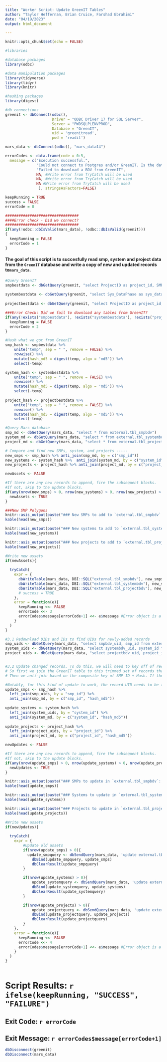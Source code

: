 ```yaml
---
title: "Worker Script: Update GreenIT Tables"
author: "Taylor Heffernan, Brian Cruice, Farshad Ebrahimi"
date: "04/19/2023"
output: html_document

---
```


```r
knitr::opts_chunk$set(echo = FALSE)

#libraries

#database packages
library(odbc)

#data manipulation packages
library(tidyverse)
library(tidyr)
library(knitr)

#hashing packages
library(digest)

#db connections 
greenit <- dbConnect(odbc(),
                     Driver = "ODBC Driver 17 for SQL Server",  
                     Server = "PWDSQLPLENVPROD", 
                     Database = "GreenIT", 
                     uid = 'greenitread', 
                     pwd = 'readit')

mars_data <- dbConnect(odbc(), "mars_data14")

errorCodes <- data.frame(code = 0:5,
  message = c("Execution successful.",
              "Could not connect to Postgres and/or GreenIT. Is the database down?",
              "Failed to download a BDV from GreenIT",
              NA, #Write error from TryCatch will be used
              NA, #Write error from TryCatch will be used
              NA #Write error from TryCatch will be used
               ), stringsAsFactors=FALSE)

keepRunning = TRUE
success = FALSE
errorCode = 0

#################################
####Error check - Did we connect?
#################################
if(any(!odbc::dbIsValid(mars_data), !odbc::dbIsValid(greenit)))
{
  keepRunning = FALSE
  errorCode = 1
}
```

#### The goal of this script is to succesfully read smp, system and project data from the `GreenIT` database and write a copy of new and updated records to`mars_data`.

```r

#Query GreenIT
smpbestdata <- dbGetQuery(greenit, "select ProjectID as project_id, SMP_DataPhase as smp_dataphase, WorkNumber as worknumber, Status as capit_status, StatusCategory as capit_statuscategory, SystemNumber as system_id, SMPNumber as smp_id, SMP_SMPType as smp_smptype, SMP_FootPrint as smp_footprint_ft2, SMP_SMPTrees as smp_smptrees, SMP_PerviousArea as smp_perviousarea_ft2, SMP_VegetatedArea as smp_vegetatedarea_ft2, SMP_StorageDepth as smp_storagedepth_ft, SMP_PondingDepth as smp_pondingdepth_in, SMP_StorageType as smp_storagetype, SMP_Pretreatment as smp_pretreatment, SMP_NotBuiltRetired as smp_notbuiltretired, SMP_NotBuiltRetiredReason as smp_notbuiltretiredreason from vw_GreenIT_SMPBestData")
  
systembestdata <- dbGetQuery(greenit, "select Sys_DataPhase as sys_dataphase, WorkNumber as worknumber, Status as status, StatusCategory as statuscategory, ProjectID as project_id, SystemNumber as system_id, Sys_PrimaryProgram as sys_primaryprogram, Sys_SecondaryPrograms as sys_secondaryprograms, Sys_SewerType as sys_sewertype, Sys_OverFlowType as sys_overflowtype, Sys_SysFunction as sys_sysfunction, Sys_ModelInputCategory as sys_modelinputcategory, Sys_ImpervDA as sys_impervda_ft2, Sys_SurfaceDCIA as sys_surfacedcia_ft2, Sys_SubsurfaceDCIA as sys_subsurfacedcia_ft2, Sys_PerviousDA as sys_perviousda_ft2, Sys_TotalDA as sys_totalda_ft2, Sys_DisconnectedArea as sys_disconnectedarea_ft2, Sys_StorageVolume as sys_storagevolume_ft3, Sys_TotalSysVolume as sys_totalsysvolume_ft3, Sys_SoilStorageVolume as sys_soilstoragevolume_ft3, Sys_PondedStorageVolume as sys_pondedstoragevolume_ft3, Sys_VolumeBelowOrifice as sys_volumebeloworifice_ft3, Sys_CreditedGA as sys_creditedga, Sys_RawGA as sys_rawga, Sys_InfilDepth as sys_infildepth_ft, Sys_SlowReleaseHead as sys_slowreleasehead_ft, Sys_StorageFootPrint as sys_storagefootprint_ft2, Sys_InfilFootPrint as sys_infilfootprint_ft2, Sys_PondingSurfaceArea as sys_pondingsurfacearea_ft2, Sys_OrificeDia as sys_orificedia_in, Sys_Underdrain as sys_underdrain, Sys_PeakReleaseRate as sys_peakreleaserate_cfs, Sys_RawStormSizeManaged as sys_rawstormsizemanaged_in, Sys_ModeledStormSizeManaged as sys_modeledstormsizemanaged_in, Sys_CreditedStormSizeManaged as sys_creditedstormsizemanaged_in, Sys_LRimpervDA as sys_lrimpervda_ft2, Sys_LRtotalDA as sys_lrtotalda_ft2, Sys_LRSurfaceDCIA as sys_lrsurfacedcia_ft2, Sys_LRSubsurfaceDCIA as sys_lrsubsurfacedcia_ft2, Sys_NotBuiltRetired as sys_notbuiltretired, Sys_NotBuiltRetiredReason as sys_notbuiltretiredreason, Infil_Dsg_TestDate as infil_dsg_testdate, Infil_Dsg_TestType as infil_dsg_testtype, Infil_Dsg_BoringDepth as infil_dsg_boringdepth_ft, Infil_Dsg_DepthtoGW as infil_dsg_depthtogw_ft, Infil_Dsg_DepthtoBedrock as infil_dsg_depthtobedrock_ft, Infil_Dsg_Rate as infil_dsg_rate_inhr, Infil_Constr_TestDate as infil_constr_testdate, Infil_Constr_TestType as infil_constr_testtype, Infil_Constr_Rate as infil_constr_rate_inhr from vw_greenit_systembestdata")
  
projectbestdata <- dbGetQuery(greenit, "select ProjectID as project_id, WorkNumber as worknumber, Proj_ProjectName as proj_projectname, Status as capit_status, StatusCategory as capit_statuscategory, Proj_PrimaryProgram as proj_primaryprogram, ProjSysSum_PrimaryProgram as projsyssum_primaryprogram, Proj_PilotFactor as proj_pilotfactor, Proj_X as proj_x, Proj_Y as proj_y, Proj_DataPhase as proj_dataphase, Proj_SewerType as proj_sewertype, ProjSysSum_SewerTypes as projsyssum_sewertypes, Proj_BestGA as proj_bestga, Proj_BestDA as proj_bestda_ft2, Proj_EstimatedGA as proj_estimatedga, Proj_EstimatedDA as proj_estimatedda_ft2, ProjSysSum_CreditedGA as projsyssum_creditedga, ProjSysSum_RawGA as projsyssum_rawga, ProjSysSum_ImpervDA as projsyssum_impervda_ft2, ProjSysSum_StorageVolume as projsyssum_storagevolume_ft3, ProjSMPSum_PerviousArea as projsmpsum_perviousarea_ft2, Proj_NonSMPTrees as proj_nonsmptrees, ProjSMPSum_SMPTrees as projsmpsum_smptrees, ProjSMPSum_Basins as projsmpsum_basins, ProjSMPSum_BlueRoofs as projsmpsum_blueroofs, ProjSMPSum_Bumpouts as projsmpsum_bumpouts, ProjSMPSum_Cisterns as projsmpsum_cisterns, ProjSMPSum_Depaving as projsmpsum_depaving, ProjSMPSum_DrainageWells as projsmpsum_drainagewells, ProjSMPSum_GreenGutters as projsmpsum_greengutters, ProjSMPSum_GreenRoofs as projsmpsum_greenroofs, ProjSMPSum_InfilTrenches as projsmpsum_infiltrenches, ProjSMPSum_PerviousPaving as projsmpsum_perviouspaving, ProjSMPSum_Planters as projsmpsum_planters, ProjSMPSum_RainGardens as projsmpsum_raingardens, ProjSMPSum_StormwaterTrees as projsmpsum_stormwatertrees, ProjSMPSum_Swales as projsmpsum_swales, ProjSMPSum_TreeTrenches as projsmpsum_treetrenches, ProjSMPSum_Wetlands as projsmpsum_wetlands from vw_greenit_projectbestdata")

###Error Check: Did we fail to download any tables from GreenIT?
if(any(!exists("smpbestdata"), !exists("systembestdata"), !exists("projectbestdata"))){
  keepRunning = FALSE
  errorCode = 2
}

```

```r

#Hash what we got from GreenIT
smp_hash <- smpbestdata %>%
    unite("temp", sep = " ", remove = FALSE) %>%
    rowwise() %>%
    mutate(hash_md5 = digest(temp, algo = 'md5')) %>%
    select(-temp)

system_hash <- systembestdata %>% 
    unite("temp", sep = " ", remove = FALSE) %>%
    rowwise() %>%
    mutate(hash_md5 = digest(temp, algo = 'md5')) %>%
    select(-temp)
  
project_hash <- projectbestdata %>% 
    unite("temp", sep = " ", remove = FALSE) %>%
    rowwise() %>%
    mutate(hash_md5 = digest(temp, algo = 'md5')) %>%
    select(-temp)

#Query Mars database
smp_md <- dbGetQuery(mars_data, "select * from external.tbl_smpbdv")
system_md <- dbGetQuery(mars_data, "select * from external.tbl_systembdv")
project_md <- dbGetQuery(mars_data, "select * from external.tbl_projectbdv")

# Compare and find new SMPs, system, and projects -----
new_smps <- smp_hash %>% anti_join(smp_md, by = c("smp_id"))
new_systems <- system_hash %>%  anti_join(system_md, by = c("system_id"))
new_projects <- project_hash %>% anti_join(project_md, by = c("project_id"))

newAssets <- FALSE

#If there are any new records to append, fire the subsequent blocks.
#If not, skip to the update blocks.
if(any(nrow(new_smps) > 0, nrow(new_systems) > 0, nrow(new_projects) > 0)){
  newAssets <- TRUE
}

```

```r
###New SMP Polygons
knitr::asis_output(paste("### New SMPs to add to `external.tbl_smpbdv`: ",   nrow(new_smps)))
kable(head(new_smps))
```

```r
knitr::asis_output(paste("### New systems to add to `external.tbl_systembdv`: ",   nrow(new_systems)))
kable(head(new_systems))
```

```r
knitr::asis_output(paste("### New projects to add to `external.tbl_projectbdv`: ",   nrow(new_projects)))
kable(head(new_projects))
```

```r
#Write new assets
if(newAssets){
  
  tryCatch(
    expr = {
      dbWriteTable(mars_data, DBI::SQL("external.tbl_smpbdv"), new_smps, append = TRUE)
      dbWriteTable(mars_data, DBI::SQL("external.tbl_systembdv"), new_systems, append = TRUE)
      dbWriteTable(mars_data, DBI::SQL("external.tbl_projectbdv"), new_projects, append = TRUE)
      # success = TRUE
    },
    error = function(e){
      keepRunning <<- FALSE
      errorCode <<- 3
      errorCodes$message[errorCode+1] <<- e$message #Error object is a list
    }
  )
}


```


```r

#3.1 Redownload UIDs and IDs to find UIDs for newly-added records
smp_uids <- dbGetQuery(mars_data, "select smpbdv_uid, smp_id from external.tbl_smpbdv")
system_uids <- dbGetQuery(mars_data, "select systembdv_uid, system_id from external.tbl_systembdv")
project_uids <- dbGetQuery(mars_data, "select projectbdv_uid, project_id from external.tbl_projectbdv")


#3.2 Update changed records. To do this, we will need to key off of record UIDs, which the GreenIT tables don't have.
# So first we join the GreenIT table to this trimmed set of records that we downloaded in 3.1
# Then we anti-join based on the composite key of SMP ID + Hash. If the hash is different, then we know the GreenIT row has changed.

#Notably, for this kind of update to work, the record UID needs to be the last column in the DF, because the DF colnames are substituted for the ?s in the dbSendQuery statements.
update_smps <- smp_hash %>% 
  left_join(smp_uids, by = "smp_id") %>% 
  anti_join(smp_md, by = c("smp_id", "hash_md5"))
  
update_systems <- system_hash %>%
  left_join(system_uids, by = "system_id") %>%
  anti_join(system_md, by = c("system_id", "hash_md5")) 
  
update_projects <- project_hash %>%
  left_join(project_uids, by = "project_id") %>% 
  anti_join(project_md, by = c("project_id", "hash_md5"))

newUpdates <- FALSE

#If there are any new records to append, fire the subsequent blocks.
#If not, skip to the update blocks.
if(any(nrow(update_smps) > 0, nrow(update_systems) > 0, nrow(update_projects) > 0)){
  newUpdates <- TRUE
}

```

```r
knitr::asis_output(paste("### SMPs to update in `external.tbl_smpbdv`: ",   nrow(update_smps)))
kable(head(update_smps))
```

```r
knitr::asis_output(paste("### Systems to update in `external.tbl_systembdv`: ",   nrow(update_systems)))
kable(head(update_systems))
```

```r
knitr::asis_output(paste("### Projects to update in `external.tbl_projectbdv`: ",   nrow(update_projects)))
kable(head(update_projects))
```


```r
#Write new assets
if(newUpdates){
  
  tryCatch(
    expr = {
        #Update old assets
        if(nrow(update_smps) > 0){
          update_smpquery <- dbSendQuery(mars_data, 'update external.tbl_smpbdv set project_id=?, smp_dataphase=?, worknumber=?, capit_status=?, capit_statuscategory=?, system_id=?, smp_id=?, smp_smptype=?, smp_footprint_ft2=?, smp_smptrees=?, smp_perviousarea_ft2=?, smp_vegetatedarea_ft2=?, smp_storagedepth_ft=?, smp_pondingdepth_in=?, smp_storagetype=?, smp_pretreatment=?, smp_notbuiltretired=?, smp_notbuiltretiredreason=?, hash_md5=? WHERE smpbdv_uid=?')
            dbBind(update_smpquery, update_smps)
            dbClearResult(update_smpquery)
        }

        if(nrow(update_systems) > 0){
            update_systemquery <- dbSendQuery(mars_data, 'update external.tbl_systembdv set sys_dataphase=?, worknumber=?, status=?, statuscategory=?, project_id=?, system_id=?, sys_primaryprogram=?, sys_secondaryprograms=?, sys_sewertype=?, sys_overflowtype=?, sys_sysfunction=?, sys_modelinputcategory=?, sys_impervda_ft2=?, sys_surfacedcia_ft2=?, sys_subsurfacedcia_ft2=?, sys_perviousda_ft2=?, sys_totalda_ft2=?, sys_disconnectedarea_ft2=?, sys_storagevolume_ft3=?, sys_totalsysvolume_ft3=?, sys_soilstoragevolume_ft3=?, sys_pondedstoragevolume_ft3=?, sys_volumebeloworifice_ft3=?, sys_creditedga=?, sys_rawga=?, sys_infildepth_ft=?, sys_slowreleasehead_ft=?, sys_storagefootprint_ft2=?, sys_infilfootprint_ft2=?, sys_pondingsurfacearea_ft2=?, sys_orificedia_in=?, sys_underdrain=?, sys_peakreleaserate_cfs=?, sys_rawstormsizemanaged_in=?, sys_modeledstormsizemanaged_in=?, sys_creditedstormsizemanaged_in=?, sys_lrimpervda_ft2=?, sys_lrtotalda_ft2=?, sys_lrsurfacedcia_ft2=?, sys_lrsubsurfacedcia_ft2=?, sys_notbuiltretired=?, sys_notbuiltretiredreason=?, infil_dsg_testdate=?, infil_dsg_testtype=?, infil_dsg_boringdepth_ft=?, infil_dsg_depthtogw_ft=?, infil_dsg_depthtobedrock_ft=?, infil_dsg_rate_inhr=?, infil_constr_testdate=?, infil_constr_testtype=?, infil_constr_rate_inhr=?, hash_md5=? WHERE systembdv_uid =?')
            dbBind(update_systemquery, update_systems)
            dbClearResult(update_systemquery)
        }

        if(nrow(update_projects) > 0){
            update_projectquery <- dbSendQuery(mars_data, 'update external.tbl_projectbdv set project_id=?, worknumber=?, proj_projectname=?, capit_status=?, capit_statuscategory=?, proj_primaryprogram=?, projsyssum_primaryprogram=?, proj_pilotfactor=?, proj_x=?, proj_y=?, proj_dataphase=?, proj_sewertype=?, projsyssum_sewertypes=?, proj_bestga=?, proj_bestda_ft2=?, proj_estimatedga=?, proj_estimatedda_ft2=?, projsyssum_creditedga=?, projsyssum_rawga=?, projsyssum_impervda_ft2=?, projsyssum_storagevolume_ft3=?, projsmpsum_perviousarea_ft2=?, proj_nonsmptrees=?, projsmpsum_smptrees=?, projsmpsum_basins=?, projsmpsum_blueroofs=?, projsmpsum_bumpouts=?, projsmpsum_cisterns=?, projsmpsum_depaving=?, projsmpsum_drainagewells=?, projsmpsum_greengutters=?, projsmpsum_greenroofs=?, projsmpsum_infiltrenches=?, projsmpsum_perviouspaving=?, projsmpsum_planters=?, projsmpsum_raingardens=?, projsmpsum_stormwatertrees=?, projsmpsum_swales=?, projsmpsum_treetrenches=?, projsmpsum_wetlands=?, hash_md5=? WHERE projectbdv_uid=?')
            dbBind(update_projectquery, update_projects)
            dbClearResult(update_projectquery)
        }
    },
    error = function(e){
      keepRunning <<- FALSE
      errorCode <<- 4
      errorCodes$message[errorCode+1] <<- e$message #Error object is a list
    }
  )
}
    
```

# Script Results: `r ifelse(keepRunning, "SUCCESS", "FAILURE")`
## Exit Code: `r errorCode`
## Exit Message: `r errorCodes$message[errorCode+1]`

```r
dbDisconnect(greenit)
dbDisconnect(mars_data)
```

